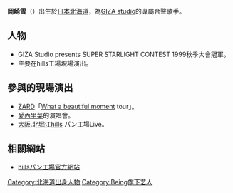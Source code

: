{{blpunsourced|time=2019-01-18T06:43:36+00:00}}
{{japanese|japanese=岡崎雪|kana=おかざきゆき|romaji=Okazaki Yuki}}

'''岡崎雪'''（{{bd||12月31日|}}）出生於[[日本|日本]][[北海道|北海道]]，為[[GIZA_studio|GIZA studio]]的專屬合聲歌手。

==人物==
*GIZA Studio presents SUPER STARLIGHT CONTEST 1999秋季大會冠軍。
*主要在hills工場現場演出。

==參與的現場演出==
*[[ZARD|ZARD]]「[[What_a_beautiful_moment|What a beautiful moment]] tour」。
*[[愛內里菜|愛內里菜]]的演唱會。
*[[大阪市|大阪]].北[[堀江|堀江]]hills パン工場Live。

==相關網站==
*[https://web.archive.org/web/20070914020535/http://www.giza-saturdaylive.com/ hillsパン工場官方網站]

{{DEFAULTSORT:Okazaki Yuki}}
[[Category:北海道出身人物|Category:北海道出身人物]]
[[Category:Being旗下艺人|Category:Being旗下艺人]]